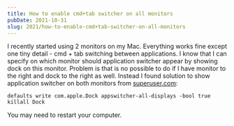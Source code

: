 ```yaml
---
title: How to enable cmd+tab switcher on all monitors
pubDate: 2021-10-31
slug: 2021/how-to-enable-cmd+tab-switcher-on-all-monitors
---
```


I recently started using 2 monitors on my Mac. Everything works fine except one tiny detail - cmd + tab switching between applications. I know that I can specify on which monitor should application switcher appear by showing dock on this monitor. Problem is that is no possible to do if I have monitor to the right and dock to the right as well. Instead I found solution to show application switcher on both monitors from [superuser.com](https://superuser.com/questions/670252/cmdtab-app-switcher-is-on-the-wrong-monitor):

```shell
defaults write com.apple.Dock appswitcher-all-displays -bool true
killall Dock
```

You may need to restart your computer.
